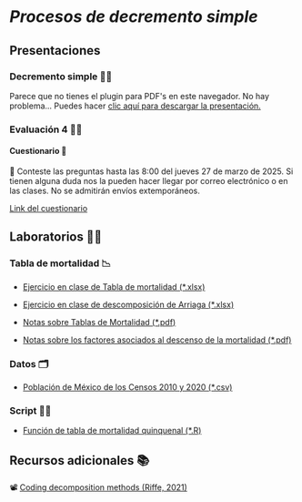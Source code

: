 # *Procesos de decremento simple*

## Presentaciones

### Decremento simple 👩‍🏫

```{=html}
<object data="slides/3_DecrementoSimple_UNAM_2025_2.pdf" type="application/pdf" width="100%" height="60%" style="min-height:100vh;">
    <p>Parece que no tienes el plugin para PDF's en este navegador.
    No hay problema... Puedes hacer <a href="slides/3_DecrementoSimple_UNAM_2025_2.pdf">clic aquí para descargar la presentación.</a></p>
</object>
```
### Evaluación 4 ️🧑‍🎓

#### Cuestionario 💬

📆 Conteste las preguntas hasta las 8:00 del jueves 27 de marzo de 2025. Si tienen alguna duda nos la pueden hacer llegar por correo electrónico o en las clases. No se admitirán envíos extemporáneos.

[Link del cuestionario](https://forms.gle/1eEaCXyuDFGAqabS6)

## Laboratorios 👩‍🔬

### Tabla de mortalidad 📉

-   [Ejercicio en clase de Tabla de mortalidad (\*.xlsx)](excel/Cap3/Tabla%20Mortalidad_Ejemplo.xlsx)

-   [Ejercicio en clase de descomposición de Arriaga (\*.xlsx)](excel/Cap3/Tabla%20Mortalidad%20con%20Arriaga_Ejemplo.xlsx)

-   [Notas sobre Tablas de Mortalidad (\*.pdf)](notes/Cap3/2_Tablas%20de%20mortalidad.pdf)

-   [Notas sobre los factores asociados al descenso de la mortalidad (\*.pdf)](notes/Cap3/3_Factores%20asociados%20al%20descenso%20de%20la%20mortalidad.pdf)

### Datos 🗂️

-   [Población de México de los Censos 2010 y 2020 (\*.csv)](https://raw.githubusercontent.com/APDataSc/ciencias_unam_2025-2/refs/heads/main/excel/Cap3/pop_mex_1020.csv)

### Script 👩‍💻

-   [Función de tabla de mortalidad quinquenal (\*.R)](https://raw.githubusercontent.com/APDataSc/ciencias_unam_2025-2/refs/heads/main/script/Cap4/lt_function.R)

## Recursos adicionales 📚

📽️ [Coding decomposition methods (Riffe, 2021)](https://www.youtube.com/watch?v=J_6C82TN_WU)
